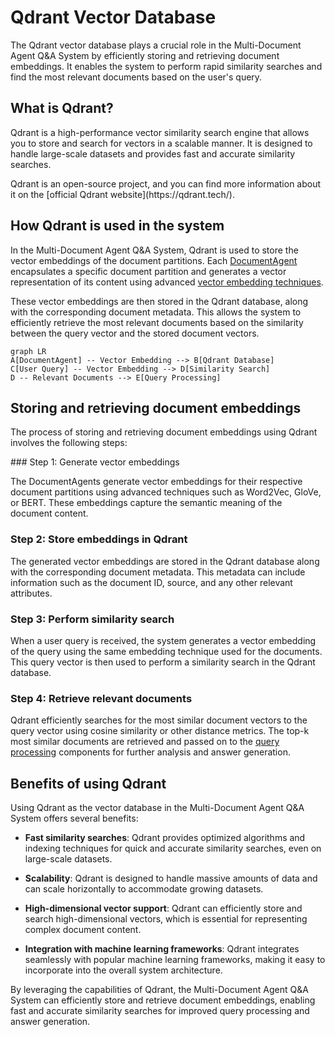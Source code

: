 
# Qdrant Vector Database

The Qdrant vector database plays a crucial role in the Multi-Document Agent Q&A System by efficiently storing and retrieving document embeddings. It enables the system to perform rapid similarity searches and find the most relevant documents based on the user's query.

## What is Qdrant?

Qdrant is a high-performance vector similarity search engine that allows you to store and search for vectors in a scalable manner. It is designed to handle large-scale datasets and provides fast and accurate similarity searches.

<Callout type="info">
Qdrant is an open-source project, and you can find more information about it on the [official Qdrant website](https://qdrant.tech/).
</Callout>

## How Qdrant is used in the system

In the Multi-Document Agent Q&A System, Qdrant is used to store the vector embeddings of the document partitions. Each [DocumentAgent](/system-architecture/document-agents) encapsulates a specific document partition and generates a vector representation of its content using advanced [vector embedding techniques](/system-architecture/vector-embeddings).

These vector embeddings are then stored in the Qdrant database, along with the corresponding document metadata. This allows the system to efficiently retrieve the most relevant documents based on the similarity between the query vector and the stored document vectors.

```mermaid
graph LR
A[DocumentAgent] -- Vector Embedding --> B[Qdrant Database]
C[User Query] -- Vector Embedding --> D[Similarity Search]
D -- Relevant Documents --> E[Query Processing]
```

## Storing and retrieving document embeddings

The process of storing and retrieving document embeddings using Qdrant involves the following steps:

<Steps>
### Step 1: Generate vector embeddings

The DocumentAgents generate vector embeddings for their respective document partitions using advanced techniques such as Word2Vec, GloVe, or BERT. These embeddings capture the semantic meaning of the document content.

### Step 2: Store embeddings in Qdrant

The generated vector embeddings are stored in the Qdrant database along with the corresponding document metadata. This metadata can include information such as the document ID, source, and any other relevant attributes.

### Step 3: Perform similarity search

When a user query is received, the system generates a vector embedding of the query using the same embedding technique used for the documents. This query vector is then used to perform a similarity search in the Qdrant database.

### Step 4: Retrieve relevant documents

Qdrant efficiently searches for the most similar document vectors to the query vector using cosine similarity or other distance metrics. The top-k most similar documents are retrieved and passed on to the [query processing](/query-processing) components for further analysis and answer generation.
</Steps>

## Benefits of using Qdrant

Using Qdrant as the vector database in the Multi-Document Agent Q&A System offers several benefits:

- **Fast similarity searches**: Qdrant provides optimized algorithms and indexing techniques for quick and accurate similarity searches, even on large-scale datasets.

- **Scalability**: Qdrant is designed to handle massive amounts of data and can scale horizontally to accommodate growing datasets.

- **High-dimensional vector support**: Qdrant can efficiently store and search high-dimensional vectors, which is essential for representing complex document content.

- **Integration with machine learning frameworks**: Qdrant integrates seamlessly with popular machine learning frameworks, making it easy to incorporate into the overall system architecture.

By leveraging the capabilities of Qdrant, the Multi-Document Agent Q&A System can efficiently store and retrieve document embeddings, enabling fast and accurate similarity searches for improved query processing and answer generation.